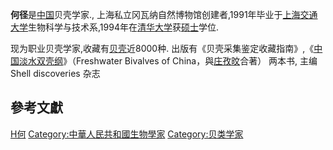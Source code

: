 '''何径'''是[[中国|中国]]贝壳学家., 上海私立冈瓦纳自然博物馆创建者,1991年毕业于[[上海交通大学|上海交通大学]]生物科学与技术系,1994年在[[清华大学|清华大学]]获[[硕士|硕士]]学位.

现为职业贝壳学家,收藏有[[贝壳|贝壳]]近8000种. 出版有《贝壳采集鉴定收藏指南》,《[[中国淡水双壳纲|中国淡水双壳纲]]》（Freshwater Bivalves of China，與[[庄孜旼|庄孜旼]]合著{{r|searchworks}}） 两本书, 主编 Shell discoveries 杂志

==參考文獻==
{{reflist |refs=
<ref name="searchworks">{{cite web
 |url=https://searchworks.stanford.edu/view/10357323
 |title=The freshwater bivalves of China / 中国淡水双壳纲 / 何径, 庄孜旼.
 |access-date=2017-10-26
 |language=en
 |archive-date=2019-02-21
 |archive-url=https://web.archive.org/web/20190221074105/https://searchworks.stanford.edu/view/10357323
 |dead-url=no
 }}</ref>
}}

{{Biologist-stub}}


[[Category:清华大学校友|H何]]
[[Category:中華人民共和國生物學家|Category:中華人民共和國生物學家]]
[[Category:贝类学家|Category:贝类学家]]